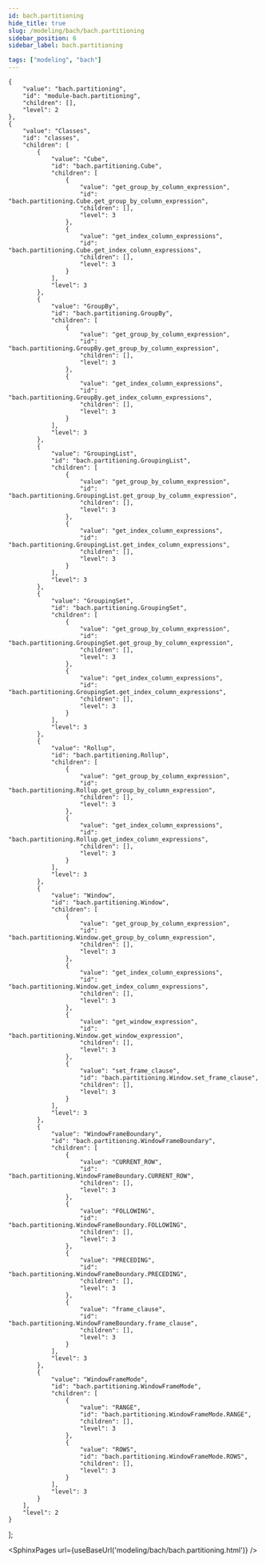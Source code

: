 ```yaml
---
id: bach.partitioning
hide_title: true
slug: /modeling/bach/bach.partitioning
sidebar_position: 6
sidebar_label: bach.partitioning

tags: ["modeling", "bach"]
---
```


    {
        "value": "bach.partitioning",
        "id": "module-bach.partitioning",
        "children": [],
        "level": 2
    },
    {
        "value": "Classes",
        "id": "classes",
        "children": [
            {
                "value": "Cube",
                "id": "bach.partitioning.Cube",
                "children": [
                    {
                        "value": "get_group_by_column_expression",
                        "id": "bach.partitioning.Cube.get_group_by_column_expression",
                        "children": [],
                        "level": 3
                    },
                    {
                        "value": "get_index_column_expressions",
                        "id": "bach.partitioning.Cube.get_index_column_expressions",
                        "children": [],
                        "level": 3
                    }
                ],
                "level": 3
            },
            {
                "value": "GroupBy",
                "id": "bach.partitioning.GroupBy",
                "children": [
                    {
                        "value": "get_group_by_column_expression",
                        "id": "bach.partitioning.GroupBy.get_group_by_column_expression",
                        "children": [],
                        "level": 3
                    },
                    {
                        "value": "get_index_column_expressions",
                        "id": "bach.partitioning.GroupBy.get_index_column_expressions",
                        "children": [],
                        "level": 3
                    }
                ],
                "level": 3
            },
            {
                "value": "GroupingList",
                "id": "bach.partitioning.GroupingList",
                "children": [
                    {
                        "value": "get_group_by_column_expression",
                        "id": "bach.partitioning.GroupingList.get_group_by_column_expression",
                        "children": [],
                        "level": 3
                    },
                    {
                        "value": "get_index_column_expressions",
                        "id": "bach.partitioning.GroupingList.get_index_column_expressions",
                        "children": [],
                        "level": 3
                    }
                ],
                "level": 3
            },
            {
                "value": "GroupingSet",
                "id": "bach.partitioning.GroupingSet",
                "children": [
                    {
                        "value": "get_group_by_column_expression",
                        "id": "bach.partitioning.GroupingSet.get_group_by_column_expression",
                        "children": [],
                        "level": 3
                    },
                    {
                        "value": "get_index_column_expressions",
                        "id": "bach.partitioning.GroupingSet.get_index_column_expressions",
                        "children": [],
                        "level": 3
                    }
                ],
                "level": 3
            },
            {
                "value": "Rollup",
                "id": "bach.partitioning.Rollup",
                "children": [
                    {
                        "value": "get_group_by_column_expression",
                        "id": "bach.partitioning.Rollup.get_group_by_column_expression",
                        "children": [],
                        "level": 3
                    },
                    {
                        "value": "get_index_column_expressions",
                        "id": "bach.partitioning.Rollup.get_index_column_expressions",
                        "children": [],
                        "level": 3
                    }
                ],
                "level": 3
            },
            {
                "value": "Window",
                "id": "bach.partitioning.Window",
                "children": [
                    {
                        "value": "get_group_by_column_expression",
                        "id": "bach.partitioning.Window.get_group_by_column_expression",
                        "children": [],
                        "level": 3
                    },
                    {
                        "value": "get_index_column_expressions",
                        "id": "bach.partitioning.Window.get_index_column_expressions",
                        "children": [],
                        "level": 3
                    },
                    {
                        "value": "get_window_expression",
                        "id": "bach.partitioning.Window.get_window_expression",
                        "children": [],
                        "level": 3
                    },
                    {
                        "value": "set_frame_clause",
                        "id": "bach.partitioning.Window.set_frame_clause",
                        "children": [],
                        "level": 3
                    }
                ],
                "level": 3
            },
            {
                "value": "WindowFrameBoundary",
                "id": "bach.partitioning.WindowFrameBoundary",
                "children": [
                    {
                        "value": "CURRENT_ROW",
                        "id": "bach.partitioning.WindowFrameBoundary.CURRENT_ROW",
                        "children": [],
                        "level": 3
                    },
                    {
                        "value": "FOLLOWING",
                        "id": "bach.partitioning.WindowFrameBoundary.FOLLOWING",
                        "children": [],
                        "level": 3
                    },
                    {
                        "value": "PRECEDING",
                        "id": "bach.partitioning.WindowFrameBoundary.PRECEDING",
                        "children": [],
                        "level": 3
                    },
                    {
                        "value": "frame_clause",
                        "id": "bach.partitioning.WindowFrameBoundary.frame_clause",
                        "children": [],
                        "level": 3
                    }
                ],
                "level": 3
            },
            {
                "value": "WindowFrameMode",
                "id": "bach.partitioning.WindowFrameMode",
                "children": [
                    {
                        "value": "RANGE",
                        "id": "bach.partitioning.WindowFrameMode.RANGE",
                        "children": [],
                        "level": 3
                    },
                    {
                        "value": "ROWS",
                        "id": "bach.partitioning.WindowFrameMode.ROWS",
                        "children": [],
                        "level": 3
                    }
                ],
                "level": 3
            }
        ],
        "level": 2
    }
];




<SphinxPages url={useBaseUrl('modeling/bach/bach.partitioning.html')} />
